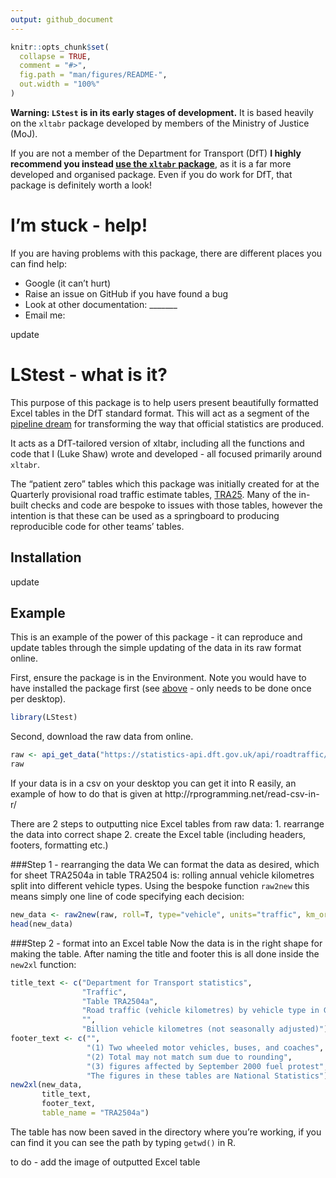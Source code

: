 ```yaml
---
output: github_document
---
```


<!-- README.md is generated from README.Rmd. Please edit that file -->

```r
knitr::opts_chunk$set(
  collapse = TRUE,
  comment = "#>",
  fig.path = "man/figures/README-",
  out.width = "100%"
)
```

**Warning: `LStest` is in its early stages of development.** It is based heavily on the `xltabr` package developed by members of the Ministry of Justice (MoJ).

If you are not a member of the Department for Transport (DfT) **I highly recommend you instead [use the `xltabr` package](https://github.com/moj-analytical-services/xltabr)**, as it is a far more developed and organised package. Even if you do work for DfT, that package is definitely worth a look!

# I'm stuck - help!
If you are having problems with this package, there are different places you can find help:

* Google (it can't hurt)
* Raise an issue on GitHub if you have found a bug
* Look at other documentation: _______
* Email me: 

update

# LStest - what is it?

This purpose of this package is to help users present beautifully formatted Excel tables in the DfT standard format. This will act as a segment of the [pipeline dream](https://ukgovdatascience.github.io/rap_companion/) for transforming the way that official statistics are produced. 

It acts as a DfT-tailored version of xltabr, including all the functions and code that I (Luke Shaw) wrote and developed - all focused primarily around `xltabr`. 

The "patient zero" tables which this package was initially created for at the Quarterly provisional road traffic estimate tables, [TRA25](https://www.gov.uk/government/statistical-data-sets/tra25-quarterly-estimates). Many of the in-built checks and code are bespoke to issues with those tables, however the intention is that these can be used as a springboard to producing reproducible code for other teams' tables.

## <a name="inst"></a> Installation
update 

## Example

This is an example of the power of this package - it can reproduce and update tables through the simple updating of the data in its raw format online.

First, ensure the package is in the Environment. Note you would have to have installed the package first (see [above](#inst) - only needs to be done once per desktop).

```r
library(LStest) 
```

Second, download the raw data from online. 
```r
raw <- api_get_data("https://statistics-api.dft.gov.uk/api/roadtraffic/quarterly") 
raw
```
If your data is in a csv on your desktop you can get it into R easily, an example of how to do that is given at http://rprogramming.net/read-csv-in-r/ 

There are 2 steps to outputting nice Excel tables from raw data: 
1. rearrange the data into correct shape
2. create the Excel table (including headers, footers, formatting etc.)

###Step 1 - rearranging the data
We can format the data as desired, which for sheet TRA2504a in table TRA2504 is:
rolling annual vehicle kilometres split into different vehicle types. Using the bespoke function `raw2new` this means simply one line of code specifying each decision: 

```r
new_data <- raw2new(raw, roll=T, type="vehicle", units="traffic", km_or_miles = "km")
head(new_data)
```

###Step 2 - format into an Excel table
Now the data is in the right shape for making the table. After naming the title and footer this is all done inside the `new2xl` function:

```r
title_text <- c("Department for Transport statistics",
                "Traffic",
                "Table TRA2504a",
                "Road traffic (vehicle kilometres) by vehicle type in Great Britain, rolling annual totals from 1993",
                "",
                "Billion vehicle kilometres (not seasonally adjusted)")
footer_text <- c("",
                 "(1) Two wheeled motor vehicles, buses, and coaches",
                 "(2) Total may not match sum due to rounding",
                 "(3) figures affected by September 2000 fuel protest",
                 "The figures in these tables are National Statistics")
new2xl(new_data,
       title_text,
       footer_text,
       table_name = "TRA2504a")
```
The table has now been saved in the directory where you're working, if you can find it you can see the path by typing `getwd()` in R. 

to do - add the image of outputted Excel table 

